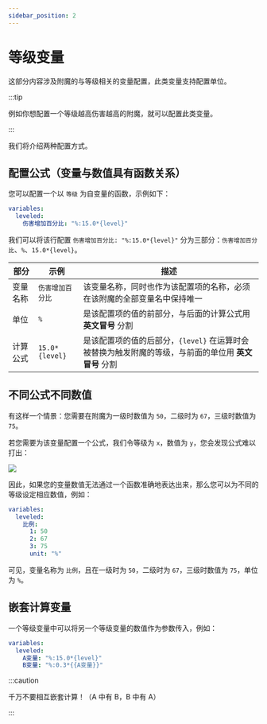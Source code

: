 ```yaml
---
sidebar_position: 2
---
```


# 等级变量

这部分内容涉及附魔的与等级相关的变量配置，此类变量支持配置单位。

:::tip

例如你想配置一个等级越高伤害越高的附魔，就可以配置此类变量。

:::

我们将介绍两种配置方式。

## 配置公式（变量与数值具有函数关系）

您可以配置一个以 `等级` 为自变量的函数，示例如下：

```yaml
variables:
  leveled:
    伤害增加百分比: "%:15.0*{level}"
```

我们可以将该行配置 `伤害增加百分比: "%:15.0*{level}"` 分为三部分：`伤害增加百分比`、`%`、`15.0*{level}`。

|  部分         |  示例           | 描述                       |
|------------------------|-----------|-----------------|
| 变量名称    | `伤害增加百分比`        | 该变量名称，同时也作为该配置项的名称，必须在该附魔的全部变量名中保持唯一                   |
| 单位    | `%`| 是该配置项的值的前部分，与后面的计算公式用 **英文冒号** 分割           |
| 计算公式    | `15.0*{level}`            | 是该配置项的值的后部分，`{level}` 在运算时会被替换为触发附魔的等级，与前面的单位用 **英文冒号** 分割 |

## 不同公式不同数值

有这样一个情景：您需要在附魔为一级时数值为 `50`，二级时为 `67`，三级时数值为 `75`。

若您需要为该变量配置一个公式，我们令等级为 `x`，数值为 `y`，您会发现公式难以打出：

![](/img/leveled-formula.png)

因此，如果您的变量数值无法通过一个函数准确地表达出来，那么您可以为不同的等级设定相应数值，例如：

```yaml
variables:
  leveled:
    比例:
      1: 50
      2: 67
      3: 75
      unit: "%"
```

可见，变量名称为 `比例`，且在一级时为 `50`，二级时为 `67`，三级时数值为 `75`，单位为 `%`。

## 嵌套计算变量

一个等级变量中可以将另一个等级变量的数值作为参数传入，例如：

```yaml
variables:
  leveled:
    A变量: "%:15.0*{level}"
    B变量: "%:0.3*{{A变量}}"
```

:::caution

千万不要相互嵌套计算！（A 中有 B，B 中有 A）

:::